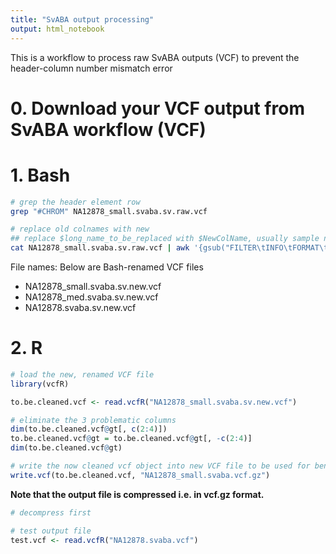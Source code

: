 ```yaml
---
title: "SvABA output processing"
output: html_notebook
---
```

This is a workflow to process raw SvABA outputs (VCF) to prevent the header-column number mismatch error

# 0. Download your VCF output from SvABA workflow (VCF)
# 1. Bash
```bash
# grep the header element row
grep "#CHROM" NA12878_small.svaba.sv.raw.vcf
```


```bash
# replace old colnames with new
## replace $long_name_to_be_replaced with $NewColName, usually sample name
cat NA12878_small.svaba.sv.raw.vcf | awk '{gsub("FILTER\tINFO\tFORMAT\t/cromwell_root/gatk-test-data/wgs_bam/NA12878_24RG_hg38/NA12878_24RG_small.hg38.bam", "FILTER\tINFO\tFORMAT\tA\tB\tC\tNA12878_small")}1' > NA12878_small.svaba.sv.new.vcf
```

File names: Below are Bash-renamed VCF files

- NA12878_small.svaba.sv.new.vcf
- NA12878_med.svaba.sv.new.vcf
- NA12878.svaba.sv.new.vcf


# 2. R
```r
# load the new, renamed VCF file
library(vcfR)

to.be.cleaned.vcf <- read.vcfR("NA12878_small.svaba.sv.new.vcf")

# eliminate the 3 problematic columns
dim(to.be.cleaned.vcf@gt[, c(2:4)])
to.be.cleaned.vcf@gt = to.be.cleaned.vcf@gt[, -c(2:4)]
dim(to.be.cleaned.vcf@gt)

# write the now cleaned vcf object into new VCF file to be used for benchmarking
write.vcf(to.be.cleaned.vcf, "NA12878_small.svaba.vcf.gz")
```


**Note that the output file is compressed i.e. in vcf.gz format.**


```bash
# decompress first

```

```r
# test output file
test.vcf <- read.vcfR("NA12878.svaba.vcf")
```

